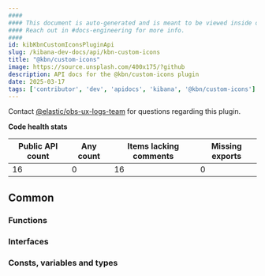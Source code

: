 ```yaml
---
####
#### This document is auto-generated and is meant to be viewed inside our experimental, new docs system.
#### Reach out in #docs-engineering for more info.
####
id: kibKbnCustomIconsPluginApi
slug: /kibana-dev-docs/api/kbn-custom-icons
title: "@kbn/custom-icons"
image: https://source.unsplash.com/400x175/?github
description: API docs for the @kbn/custom-icons plugin
date: 2025-03-17
tags: ['contributor', 'dev', 'apidocs', 'kibana', '@kbn/custom-icons']
---
```




Contact [@elastic/obs-ux-logs-team](https://github.com/orgs/elastic/teams/obs-ux-logs-team) for questions regarding this plugin.

**Code health stats**

| Public API count  | Any count | Items lacking comments | Missing exports |
|-------------------|-----------|------------------------|-----------------|
| 16 | 0 | 16 | 0 |

## Common

### Functions
<DocDefinitionList data={kbnCustomIconsObj.common.functions}/>

### Interfaces
<DocDefinitionList data={kbnCustomIconsObj.common.interfaces}/>

### Consts, variables and types
<DocDefinitionList data={kbnCustomIconsObj.common.misc}/>

